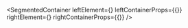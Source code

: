 
<SegmentedContainer
  leftElement={<ProjectStateDesc />}
  leftContainerProps={{}}
  rightElement={<ProjectStateVisualAutomate />}
  rightContainerProps={{}}
/>

<div
  class={"spacer"}
/>


